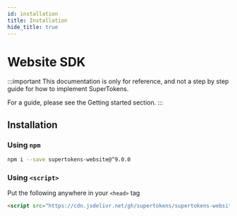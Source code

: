 ```yaml
---
id: installation
title: Installation
hide_title: true
---
```



# Website SDK

:::important
This documentation is only for reference, and not a step by step guide for how to implement SuperTokens.

For a guide, please see the <GuidesLink>Getting started section</GuidesLink>.
:::

## Installation

### Using ```npm```

```bash
npm i --save supertokens-website@^9.0.0
```


### Using ```<script>```
Put the following anywhere in your ```<head>``` tag

```html
<script src="https://cdn.jsdelivr.net/gh/supertokens/supertokens-website@9.0/bundle/bundle.js"></script>
```
